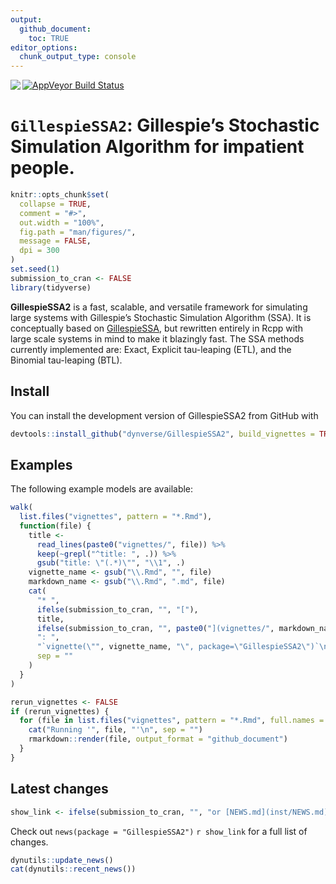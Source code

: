 ```yaml
---
output: 
  github_document:
    toc: TRUE
editor_options: 
  chunk_output_type: console
---
```


<!-- README.md is generated from README.Rmd. Please edit that file -->

<a href="https://travis-ci.org/dynverse/GillespieSSA2"><img src="https://travis-ci.org/dynverse/GillespieSSA2.svg" align="left"></a> <a href="https://codecov.io/gh/dynverse/GillespieSSA2"> [![AppVeyor Build Status](https://ci.appveyor.com/api/projects/status/github/dynverse/GillespieSSA2?branch=master&svg=true)](https://ci.appveyor.com/project/dynverse/GillespieSSA2)

# `GillespieSSA2`: Gillespie's Stochastic Simulation Algorithm for impatient people.

```r
knitr::opts_chunk$set(
  collapse = TRUE,
  comment = "#>",
  out.width = "100%",
  fig.path = "man/figures/",
  message = FALSE,
  dpi = 300
)
set.seed(1)
submission_to_cran <- FALSE
library(tidyverse)
```

**GillespieSSA2** is a fast, scalable, and versatile framework for simulating large systems with 
Gillespie's Stochastic Simulation Algorithm (SSA). It is conceptually based on 
[GillespieSSA](https://cran.r-project.org/web/packages/GillespieSSA/index.html),
but rewritten entirely in Rcpp with large scale systems in mind to make
it blazingly fast. The SSA methods currently implemented are: Exact, Explicit
tau-leaping (ETL), and the Binomial tau-leaping (BTL).

## Install

You can install the development version of GillespieSSA2 from GitHub with

```R
devtools::install_github("dynverse/GillespieSSA2", build_vignettes = TRUE)
```

## Examples

The following example models are available:

```r
walk(
  list.files("vignettes", pattern = "*.Rmd"),
  function(file) {
    title <- 
      read_lines(paste0("vignettes/", file)) %>% 
      keep(~grepl("^title: ", .)) %>% 
      gsub("title: \"(.*)\"", "\\1", .)
    vignette_name <- gsub("\\.Rmd", "", file)
    markdown_name <- gsub("\\.Rmd", ".md", file)
    cat(
      "* ",
      ifelse(submission_to_cran, "", "["),
      title, 
      ifelse(submission_to_cran, "", paste0("](vignettes/", markdown_name, ")")),
      ": ",
      "`vignette(\"", vignette_name, "\", package=\"GillespieSSA2\")`\n",
      sep = ""
    )
  }
)
```

```r
rerun_vignettes <- FALSE
if (rerun_vignettes) {
  for (file in list.files("vignettes", pattern = "*.Rmd", full.names = TRUE)) {
    cat("Running '", file, "'\n", sep = "")
    rmarkdown::render(file, output_format = "github_document")
  }
}
```

## Latest changes

```r
show_link <- ifelse(submission_to_cran, "", "or [NEWS.md](inst/NEWS.md) ")
```
Check out `news(package = "GillespieSSA2")` `r show_link` for a full list of changes.

<!-- This section gets automatically generated from inst/NEWS.md, and also generates inst/NEWS -->

```r
dynutils::update_news()
cat(dynutils::recent_news())
```

